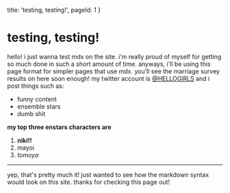 
  title: 'testing, testing!',
  pageId: 1
}

# testing, testing!

hello! i just wanna test mdx on the site. i'm really proud of myself for getting so much done in such a short amount of time. anyways, i'll be using this page format for simpler pages that use mdx. you'll see the marriage survey results on here soon enough! my twitter account is [@HELLOGlRLS](https://twitter.com/HELLOGlRLS) and i post things such as:

- funny content
- ensemble stars
- dumb shit

__my top three enstars characters are__

1. **niki!!**
2. mayoi
3. *tomoya*

--- 

yep, that's pretty much it! just wanted to see how the markdown syntax would look on this site. thanks for checking this page out!
